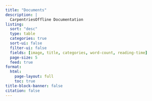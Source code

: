 ```yaml
---
title: "Documents"
description: |
  CarpentriesOffline Documentation
listing: 
  sort: "desc"
  type: table
  categories: true
  sort-ui: false
  filter-ui: false
  fields: [image, title, categories, word-count, reading-time]
  page-size: 5
  feed: true
format: 
  html: 
    page-layout: full
    toc: true
title-block-banner: false
citation: false
---
```


